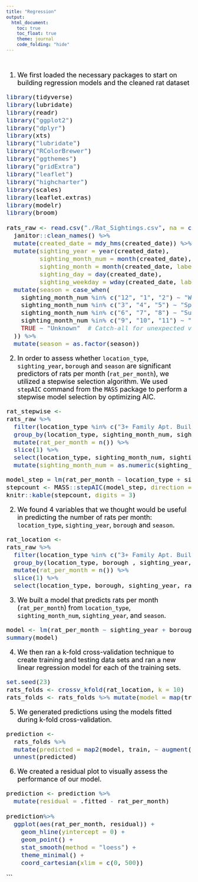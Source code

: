 ```yaml
---
title: "Regression"
output: 
  html_document:
    toc: true
    toc_float: true
    theme: journal
    code_folding: "hide"
---
```

<br>

<font size="4" color="black">

1) We first loaded the necessary packages to start on building regression models and the cleaned rat dataset 

```r
library(tidyverse)
library(lubridate)
library(readr) 
library("ggplot2") 
library("dplyr")
library(xts)
library("lubridate")
library("RColorBrewer")
library("ggthemes")
library("gridExtra")
library("leaflet")
library("highcharter")
library(scales)
library(leaflet.extras)
library(modelr)
library(broom)

rats_raw <- read.csv("./Rat_Sightings.csv", na = c("", "NA", "N/A", "Unspecified")) %>%
  janitor::clean_names() %>% 
  mutate(created_date = mdy_hms(created_date)) %>%
  mutate(sighting_year = year(created_date),
         sighting_month_num = month(created_date),
         sighting_month = month(created_date, label = TRUE, abbr = FALSE),
         sighting_day = day(created_date),
         sighting_weekday = wday(created_date, label = TRUE, abbr = FALSE)) %>%
  mutate(season = case_when(
    sighting_month_num %in% c("12", "1", "2") ~ "Winter",
    sighting_month_num %in% c("3", "4", "5") ~ "Spring",
    sighting_month_num %in% c("6", "7", "8") ~ "Summer",
    sighting_month_num %in% c("9", "10", "11") ~ "Fall",
    TRUE ~ "Unknown"  # Catch-all for unexpected values
  )) %>%
  mutate(season = as.factor(season))

```

2) In order to assess whether `location_type`, `sighting_year`, `borough` and `season` are significant predictors of rats per month (`rat_per_month`), we utilized a stepwise selection algorithm. We used `stepAIC` command from the `MASS` package to perform a stepwise model selection by optimizing AIC. 

```r
rat_stepwise <-
rats_raw %>%
  filter(location_type %in% c("3+ Family Apt. Building", "1-2 Family Dwelling", "3+ Family Mixed Use Building", "Commercial Building", "Vacant Lot", "Construction Site")) %>%
  group_by(location_type, sighting_month_num, sighting_year, borough, season) %>%
  mutate(rat_per_month = n()) %>%
  slice(1) %>%
  select(location_type, sighting_month_num, sighting_year, borough, rat_per_month, season) %>% 
  mutate(sighting_month_num = as.numeric(sighting_month_num))

```

```r
model_step = lm(rat_per_month ~ location_type + sighting_year + borough + season, data = rat_stepwise)
stepcount <- MASS::stepAIC(model_step, direction = "both", trace = FALSE) %>% broom::tidy()
knitr::kable(stepcount, digits = 3)
```

2) We found 4 variables that we thought would be useful in predicting the number of rats per month: `location_type`, `sighting_year`, `borough` and `season`. 

```r
rat_location <-
rats_raw %>%
  filter(location_type %in% c("3+ Family Apt. Building", "1-2 Family Dwelling", "3+ Family Mixed Use Building", "Commercial Building", "Vacant Lot", "Construction Site")) %>%
  group_by(location_type, borough , sighting_year, season) %>%
  mutate(rat_per_month = n()) %>%
  slice(1) %>%
  select(location_type, borough, sighting_year, rat_per_month, season) 
```

3) We built a model that predicts rats per month (`rat_per_month`) from `location_type`, `sighting_month_num`, `sighting_year`, and `season`. 

```r
model <- lm(rat_per_month ~ sighting_year + borough + location_type + season, data = rat_location)
summary(model)
```

4) We then ran a k-fold cross-validation technique to create training and testing data sets and ran a new linear regression model for each of the training sets.

```r
set.seed(23) 
rats_folds <- crossv_kfold(rat_location, k = 10)
rats_folds <- rats_folds %>% mutate(model = map(train, ~ lm(rat_per_month ~ ., data = .)))
```

5) We generated predictions using the models fitted during k-fold cross-validation. 

```r
prediction <- 
  rats_folds %>%
  mutate(predicted = map2(model, train, ~ augment(.x, newdata = .y))) %>% 
  unnest(predicted)
```

6) We created a residual plot to visually assess the performance of our model.

```r
prediction <- prediction %>% 
  mutate(residual = .fitted - rat_per_month)

prediction%>%
  ggplot(aes(rat_per_month, residual)) +
    geom_hline(yintercept = 0) +
    geom_point() +
    stat_smooth(method = "loess") +
    theme_minimal() +
    coord_cartesian(xlim = c(0, 500))
```




```
